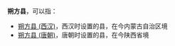 '''朔方县'''，可以指：
*[[朔方县_(西汉)|朔方县 (西汉)]]，西汉时设置的县，在今内蒙古自治区境
*[[朔方县_(唐朝)|朔方县 (唐朝)]]，唐朝时设置的县，在今陕西省境

{{Disambig|S|Cat=三字中国县名消歧义}}